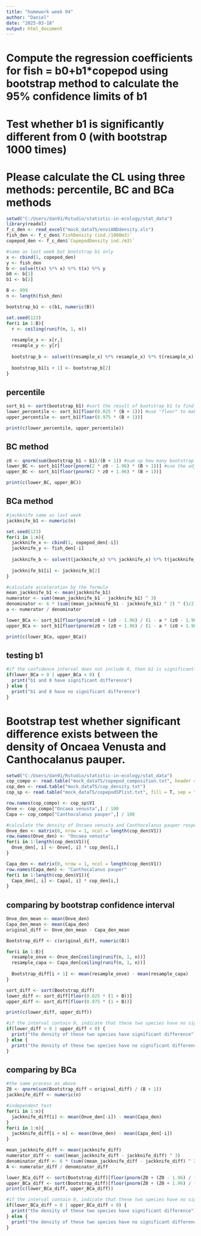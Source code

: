 ```yaml
---
title: "homework week 04"
author: "Daniel"
date: "2025-03-18"
output: html_document
---
```

# Compute the regression coefficients for fish = b0+b1*copepod using bootstrap method to calculate the 95% confidence limits of b1 
# Test whether b1 is significantly different from 0 (with bootstrap 1000 times)
# Please calculate the CL using three methods: percentile, BC and BCa methods

```r
setwd("C:/Users/dan91/Rstudio/statistic-in-ecology/stat_data")
library(readxl)
f_c_den <- read_excel("mock_dataTS/enviANDdensity.xls")
fish_den <- f_c_den$`FishDensity (ind./1000m3)`
copepod_den <- f_c_den$`CopepodDensity ind./m3)`
```

```r
#same as last week but bootstrap b1 only
x <- cbind(1, copepod_den)
y <- fish_den
b <- solve(t(x) %*% x) %*% t(x) %*% y
b0 <- b[1]
b1 <- b[2]

B <- 999
n <- length(fish_den)

bootstrap_b1 <- c(b1, numeric(B))

set.seed(123)
for(i in 1:B){
  r <- ceiling(runif(n, 1, n))
  
  resample_x <- x[r,]
  resample_y <- y[r]
  
  bootstrap_b <- solve(t(resample_x) %*% resample_x) %*% t(resample_x) %*% resample_y
  
  bootstrap_b1[i + 1] <- bootstrap_b[2]
}
```

## percentile

```r
sort_b1 <- sort(bootstrap_b1) #sort the result of bootstrap b1 to find lower and upper limit of 95% confidence interval
lower_percentile <- sort_b1[floor(0.025 * (B + 1))] #use "floor" to make sure the number is integer
upper_percentile <- sort_b1[floor(0.975 * (B + 1))]

print(c(lower_percentile, upper_percentile))
```

## BC method

```r
z0 <- qnorm(sum(bootstrap_b1 < b1)/(B + 1)) #sum up how many bootstrap results are smaller than the original b1 to indicate the bias from original data
lower_BC <- sort_b1[floor(pnorm(2 * z0 - 1.96) * (B + 1))] #use the adjustment equation
upper_BC <- sort_b1[floor(pnorm(2 * z0 + 1.96) * (B + 1))]

print(c(lower_BC, upper_BC))
```

## BCa method

```r
#jackknife same as last week
jackknife_b1 <- numeric(n)

set.seed(123)
for(i in 1:n){
  jackknife_x <- cbind(1, copepod_den[-i])
  jackknife_y <- fish_den[-i]
  
  jackknife_b <- solve(t(jackknife_x) %*% jackknife_x) %*% t(jackknife_x) %*% jackknife_y
  
  jackknife_b1[i] <- jackknife_b[2]
}

#calculate acceleration by the formula
mean_jackknife_b1 <- mean(jackknife_b1)
numerator <- sum((mean_jackknife_b1 - jackknife_b1) ^ 3)
denominator <- 6 * (sum((mean_jackknife_b1 - jackknife_b1) ^ 2) ^ (3/2))
a <- numerator / denominator

lower_BCa <- sort_b1[floor(pnorm(z0 + (z0 - 1.96) / (1 - a * (z0 - 1.96))) * (B + 1))] #use the adjustment equation
upper_BCa <- sort_b1[floor(pnorm(z0 + (z0 + 1.96) / (1 - a * (z0 + 1.96))) * (B + 1))]

print(c(lower_BCa, upper_BCa))
```

## testing b1

```r
#if the confidence interval does not include 0, then b1 is significantly different from 0
if(lower_BCa > 0 | upper_BCa < 0) {
  print("b1 and 0 have significant difference")
} else {
  print("b1 and 0 have no significant difference")
}
```

# Bootstrap test whether significant difference exists between the density of Oncaea Venusta and Canthocalanus pauper.

```r
setwd("C:/Users/dan91/Rstudio/statistic-in-ecology/stat_data")
cop_compo <- read.table("mock_dataTS/copepod_composition.txt", header = T)
cop_den <- read.table("mock_dataTS/cop_density.txt")
cop_sp <- read.table("mock_dataTS/copepodSPlist.txt", fill = T, sep = "\n")

row.names(cop_compo) <- cop_sp$V1
Onve <- cop_compo["Oncaea venusta",] / 100
Capa <- cop_compo["Canthocalanus pauper",] / 100
```

```r
#calculate the density of Oncaea venusta and Canthocalanus pauper respectively
Onve_den <- matrix(0, nrow = 1, ncol = length(cop_den$V1))
row.names(Onve_den) <- "Oncaea venusta"
for(i in 1:length(cop_den$V1)){
  Onve_den[, i] <- Onve[, i] * cop_den[i,]
}

Capa_den <- matrix(0, nrow = 1, ncol = length(cop_den$V1))
row.names(Capa_den) <- "Canthocalanus pauper"
for(i in 1:length(cop_den$V1)){
  Capa_den[, i] <- Capa[, i] * cop_den[i,]
}
```

## comparing by bootstrap confidence interval

```r
Onve_den_mean <- mean(Onve_den)
Capa_den_mean <- mean(Capa_den)
original_diff <- Onve_den_mean - Capa_den_mean

Bootstrap_diff <- c(original_diff, numeric(B))

for(i in 1:B){
  resample_onve <- Onve_den[ceiling(runif(n, 1, n))]
  resample_capa <- Capa_den[ceiling(runif(n, 1, n))]
  
  Bootstrap_diff[i + 1] <- mean(resample_onve) - mean(resample_capa)
}

sort_diff <- sort(Bootstrap_diff)
lower_diff <- sort_diff[floor(0.025 * (1 + B))]
upper_diff <- sort_diff[floor(0.975 * (1 + B))]

print(c(lower_diff, upper_diff))

#if the interval contain 0, indicate that these two species have no significant difference
if(lower_diff > 0 | upper_diff < 0) {
  print("the density of these two species have significant difference")
} else {
  print("the density of these two species have no significant difference")
}
```

## comparing by BCa

```r
#the same process as above
Z0 <- qnorm(sum(Bootstrap_diff < original_diff) / (B + 1))
jackknife_diff <- numeric(n)

#independent test
for(i in 1:n){
  jackknife_diff[i] <- mean(Onve_den[-i]) - mean(Capa_den)
}
for(i in 1:n){
  jackknife_diff[i + n] <- mean(Onve_den) - mean(Capa_den[-i])
}

mean_jackknife_diff <- mean(jackknife_diff)
numerator_diff <- sum((mean_jackknife_diff - jackknife_diff) ^ 3)
denominator_diff <- 6 * (sum((mean_jackknife_diff - jackknife_diff) ^ 2) ^ (3/2))
A <- numerator_diff / denominator_diff

lower_BCa_diff <- sort(Bootstrap_diff)[floor(pnorm(Z0 + (Z0 - 1.96) / (1 - A * (Z0 - 1.96))) * (B + 1))]
upper_BCa_diff <- sort(Bootstrap_diff)[floor(pnorm(Z0 + (Z0 + 1.96) / (1 - A * (Z0 + 1.96))) * (B + 1))]
print(c(lower_BCa_diff, upper_BCa_diff))

#if the interval contain 0, indicate that these two species have no significant difference 
if(lower_BCa_diff > 0 | upper_BCa_diff < 0) {
  print("the density of these two species have significant difference")
} else {
  print("the density of these two species have no significant difference")
}
```

